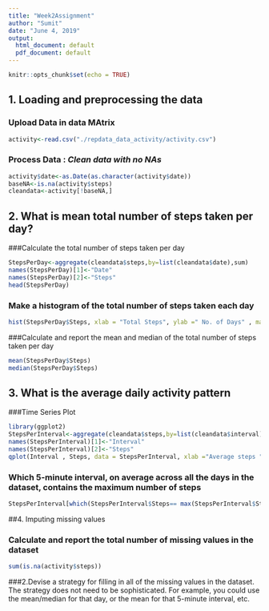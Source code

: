 ---
title: "Week2Assignment"
author: "Sumit"
date: "June 4, 2019"
output:
  html_document: default
  pdf_document: default
---

```{r setup, include=FALSE}
knitr::opts_chunk$set(echo = TRUE)
```


## 1. Loading and preprocessing the data

###  **Upload Data** in data MAtrix


```{r}
activity<-read.csv("./repdata_data_activity/activity.csv")
```

### **Process Data** : *Clean data with no NAs*

```{r echo=TRUE}
activity$date<-as.Date(as.character(activity$date))
baseNA<-is.na(activity$steps)
cleandata<-activity[!baseNA,]
```


## 2. What is mean total number of steps taken per day?


###Calculate the total number of steps taken per day

```{r echo=TRUE}
StepsPerDay<-aggregate(cleandata$steps,by=list(cleandata$date),sum)
names(StepsPerDay)[1]<-"Date"
names(StepsPerDay)[2]<-"Steps"
head(StepsPerDay)
```

### Make a histogram of the total number of steps taken each day

```{r echo=TRUE}
hist(StepsPerDay$Steps, xlab = "Total Steps", ylab =" No. of Days" , main="Histogram of Total Steps by day", breaks = 20)
```

###Calculate and report the mean and median of the total number of steps taken per day

```{r echo=TRUE}
mean(StepsPerDay$Steps)
median(StepsPerDay$Steps)
```

## 3. What is the average daily activity pattern

###Time Series Plot

```{r echo=TRUE}
library(ggplot2)
StepsPerInterval<-aggregate(cleandata$steps,by=list(cleandata$interval),mean)
names(StepsPerInterval)[1]<-"Interval"
names(StepsPerInterval)[2]<-"Steps"
qplot(Interval , Steps, data = StepsPerInterval, xlab ="Average steps ", ylab="interval",geom ="line")
```


### Which 5-minute interval, on average across all the days in the dataset, contains the maximum number of steps
```{r echo=TRUE}
StepsPerInterval[which(StepsPerInterval$Steps== max(StepsPerInterval$Steps)),]
```

##4. Imputing missing values

### Calculate and report the total number of missing values in the dataset

```{r echo=TRUE}
sum(is.na(activity$steps))
```

###2.Devise a strategy for filling in all of the missing values in the dataset. The strategy does not need to be sophisticated. For example, you could use the mean/median for that day, or the mean for that 5-minute interval, etc.



